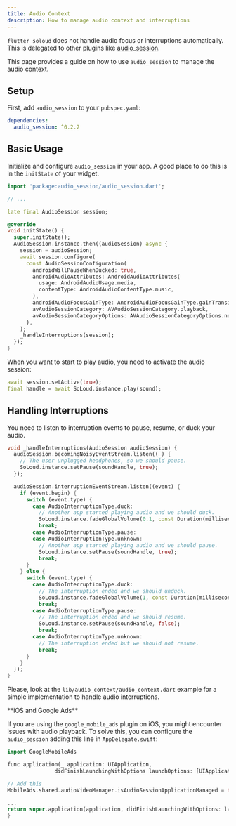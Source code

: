 ```yaml
---
title: Audio Context
description: How to manage audio context and interruptions
---
```


`flutter_soloud` does not handle audio focus or interruptions automatically. This is delegated to other plugins like [audio_session](https://pub.dev/packages/audio_session).

This page provides a guide on how to use `audio_session` to manage the audio context.

## Setup

First, add `audio_session` to your `pubspec.yaml`:

```yaml
dependencies:
  audio_session: ^0.2.2
```

## Basic Usage

Initialize and configure `audio_session` in your app. A good place to do this is in the `initState` of your widget.

```dart
import 'package:audio_session/audio_session.dart';

// ...

late final AudioSession session;

@override
void initState() {
  super.initState();
  AudioSession.instance.then((audioSession) async {
    session = audioSession;
    await session.configure(
      const AudioSessionConfiguration(
        androidWillPauseWhenDucked: true,
        androidAudioAttributes: AndroidAudioAttributes(
          usage: AndroidAudioUsage.media,
          contentType: AndroidAudioContentType.music,
        ),
        androidAudioFocusGainType: AndroidAudioFocusGainType.gainTransientMayDuck,
        avAudioSessionCategory: AVAudioSessionCategory.playback,
        avAudioSessionCategoryOptions: AVAudioSessionCategoryOptions.none,
      ),
    );
    _handleInterruptions(session);
  });
}
```

When you want to start to play audio, you need to activate the audio session:

```dart
await session.setActive(true);
final handle = await SoLoud.instance.play(sound);
```

## Handling Interruptions

You need to listen to interruption events to pause, resume, or duck your audio.

```dart
void _handleInterruptions(AudioSession audioSession) {
  audioSession.becomingNoisyEventStream.listen((_) {
    // The user unplugged headphones, so we should pause.
    SoLoud.instance.setPause(soundHandle, true);
  });

  audioSession.interruptionEventStream.listen((event) {
    if (event.begin) {
      switch (event.type) {
        case AudioInterruptionType.duck:
          // Another app started playing audio and we should duck.
          SoLoud.instance.fadeGlobalVolume(0.1, const Duration(milliseconds: 300));
          break;
        case AudioInterruptionType.pause:
        case AudioInterruptionType.unknown:
          // Another app started playing audio and we should pause.
          SoLoud.instance.setPause(soundHandle, true);
          break;
      }
    } else {
      switch (event.type) {
        case AudioInterruptionType.duck:
          // The interruption ended and we should unduck.
          SoLoud.instance.fadeGlobalVolume(1, const Duration(milliseconds: 300));
          break;
        case AudioInterruptionType.pause:
          // The interruption ended and we should resume.
          SoLoud.instance.setPause(soundHandle, false);
          break;
        case AudioInterruptionType.unknown:
          // The interruption ended but we should not resume.
          break;
      }
    }
  });
}
```

Please, look at the `lib/audio_context/audio_context.dart` example for a simple implementation to handle audio interruptions.

<Info>
  **iOS and Google Ads**

  If you are using the `google_mobile_ads` plugin on iOS, you might encounter issues with audio playback. To solve this, you can configure the `audio_session` adding this line in `AppDelegate.swift`:

  ```dart
import GoogleMobileAds

func application(_ application: UIApplication,
                 didFinishLaunchingWithOptions launchOptions: [UIApplication.LaunchOptionsKey: Any]?) -> Bool {
 
  // Add this
  MobileAds.shared.audioVideoManager.isAudioSessionApplicationManaged = true

...
 return super.application(application, didFinishLaunchingWithOptions: launchOptions)
}
  ```
</Info>
